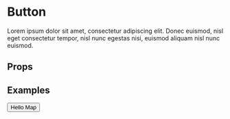 
<Meta title="Map/Map" component={Button} />

# Button

Lorem ipsum dolor sit amet, consectetur adipiscing elit. Donec euismod, nisl eget consectetur tempor, nisl nunc egestas nisi, euismod aliquam nisl nunc euismod.

## Props

<Props of={Box} />

## Examples

<Preview>
  <Story name="Default">
    <Button>Hello Map</Button>
  </Story>
</Preview>
